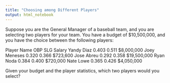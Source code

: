 ---
title: "Choosing among Different Players"
output: html_notebook
---

Suppose you are the General Manager of a baseball team, and you are selecting two players for your team. You have a budget of $10,500,000, and you have the choice between the following players:

Player Name
OBP
SLG
Salary
Yandy Diaz
0.403
0.511
$8,000,000
Joey Meneses
0.320
0.366
$723,600
Jose Abreu
0.292
0.358
$19,500,000
Ryan Noda
0.384
0.400
$720,000
Nate Lowe
0.365
0.426
$4,050,000



Given your budget and the player statistics, which two players would you select?